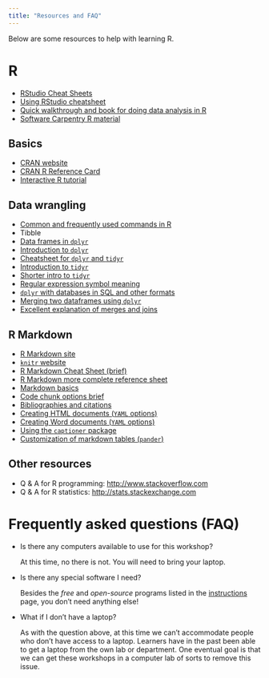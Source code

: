 ```yaml
---
title: "Resources and FAQ"
---
```


Below are some resources to help with learning R.

# R

- [RStudio Cheat Sheets](https://www.rstudio.com/resources/cheatsheets/)
- [Using RStudio cheatsheet](https://www.rstudio.com/wp-content/uploads/2016/01/rstudio-IDE-cheatsheet.pdf)
- [Quick walkthrough and book for doing data analysis in R](http://r4ds.had.co.nz/index.html)
- [Software Carpentry R material](http://swcarpentry.github.io/r-novice-gapminder/)

## Basics

- [CRAN website](https://cran.r-project.org/)
- [CRAN R Reference Card](https://cran.r-project.org/doc/contrib/Short-refcard.pdf)
- [Interactive R tutorial](http://tryr.codeschool.com/)

## Data wrangling

- [Common and frequently used commands in R](http://adv-r.had.co.nz/Vocabulary.html)
- Tibble
- [Data frames in `dplyr`](https://cran.r-project.org/web/packages/dplyr/vignettes/data_frames.html)
- [Introduction to `dplyr`](https://cran.r-project.org/web/packages/dplyr/vignettes/introduction.html)
- [Cheatsheet for `dplyr` and `tidyr`](https://www.rstudio.com/wp-content/uploads/2015/02/data-wrangling-cheatsheet.pdf)
- [Introduction to `tidyr`](https://cran.r-project.org/web/packages/tidyr/vignettes/tidy-data.html)
- [Shorter intro to `tidyr`](http://blog.rstudio.org/2014/07/22/introducing-tidyr/)
- [Regular expression symbol meaning](http://www.endmemo.com/program/R/gsub.php)
- [`dplyr` with databases in SQL and other formats](https://cran.r-project.org/web/packages/dplyr/vignettes/databases.html)
- [Merging two dataframes using `dplyr`](https://cran.r-project.org/web/packages/dplyr/vignettes/two-table.html)
- [Excellent explanation of merges and joins](http://r4ds.had.co.nz/relational-data.html)

## R Markdown

- [R Markdown site](http://rmarkdown.rstudio.com/)
- [`knitr` website](http://yihui.name/knitr/)
- [R Markdown Cheat Sheet (brief)](http://www.rstudio.com/wp-content/uploads/2015/02/rmarkdown-cheatsheet.pdf)
- [R Markdown more complete reference sheet](http://www.rstudio.com/wp-content/uploads/2015/03/rmarkdown-reference.pdf)
- [Markdown basics](http://rmarkdown.rstudio.com/authoring_basics.html)
- [Code chunk options brief](http://rmarkdown.rstudio.com/authoring_rcodechunks.html)
- [Bibliographies and citations](http://rmarkdown.rstudio.com/authoring_bibliographies_and_citations.html)
- [Creating HTML documents (`YAML` options)](http://rmarkdown.rstudio.com/html_document_format.html)
- [Creating Word documents (`YAML` options)](http://rmarkdown.rstudio.com/word_document_format.html)
- [Using the `captioner` package](https://cran.r-project.org/web/packages/captioner/vignettes/using_captioner.html)
- [Customization of markdown tables (`pander`)](http://rapporter.github.io/pander/)

## Other resources

- Q & A for R programming: <http://www.stackoverflow.com>
- Q & A for R statistics: <http://stats.stackexchange.com>

# Frequently asked questions (FAQ)

- Is there any computers available to use for this workshop?
    
    At this time, no there is not. You will need to bring your laptop.

- Is there any special software I need?

    Besides the *free* and *open-source* programs listed in the
    [instructions](instructions.html) page, you don't need anything else!

- What if I don't have a laptop?

    As with the question above, at this time we can't accommodate people who
    don't have access to a laptop. Learners have in the past been able to get a
    laptop from the own lab or department. One eventual goal is that we can get
    these workshops in a computer lab of sorts to remove this issue.
